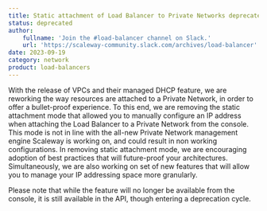 ```yaml
---
title: Static attachment of Load Balancer to Private Networks deprecated
status: deprecated
author:
    fullname: 'Join the #load-balancer channel on Slack.'
    url: 'https://scaleway-community.slack.com/archives/load-balancer'
date: 2023-09-19
category: network
product: load-balancers
---
```


With the release of VPCs and their managed DHCP feature, we are reworking the way resources are attached to a Private Network, in order to offer a bullet-proof experience. To this end, we are removing the static attachment mode that allowed you to manually configure an IP address when attaching the Load Balancer to a Private Network from the console. This mode is not in line with the all-new Private Network management engine Scaleway is working on, and could result in non working configurations. In removing static attachment mode, we are encouraging adoption of best practices that will future-proof your architectures. Simultaneously, we are also working on set of new features that will allow you to manage your IP addressing space more granularly.

Please note that while the feature will no longer be available from the console, it is still available in the API, though entering a deprecation cycle.

